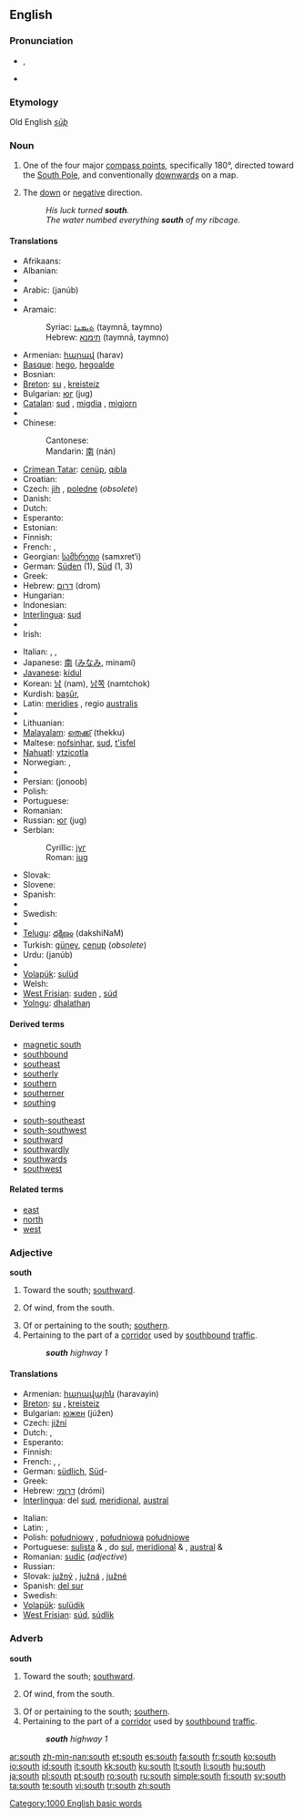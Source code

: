{{also|South}}
{{wikipedia}}
==English==

===Pronunciation===
* {{IPA|/saʊθ/}}, {{SAMPA|/saUT/}}
* {{audio|en-us-south.ogg|Audio (US)}}
*: {{rhymes|aʊθ}}

===Etymology===
Old English ''[[sūþ]]''

===Noun===
{{en-noun|-}}

# One of the four major [[compass point]]s, specifically 180°, directed toward the [[South Pole]], and conventionally [[downwards]] on a map.
# {{figurative}} The [[down]] or [[negative]] direction.
#: ''His luck turned '''south'''.''
#: ''The water numbed everything '''south''' of my ribcage.''

====Translations====
{{trans-top|compass point}}
* Afrikaans: {{t-|af|suid|xs=Afrikaans}}
* Albanian: {{t-|sq|jug|m|xs=Albanian}}
* {{trreq|Amharic}}
* Arabic: {{Arab|[[جنوب]]}} (janúb)
* {{trreq|Aragonese}}
* Aramaic:
*: Syriac: [[ܬܝܡܢܐ]] (taymnā, taymno) {{f}}
*: Hebrew: [[תימנא]] (taymnā, taymno) {{f}}
* Armenian: [[հարավ]] (harav)
* [[Basque]]: [[hego]], [[hegoalde]]
* Bosnian: {{t-|bs|jug|m}}
* [[Breton]]: [[su]] {{m}}, [[kreisteiz]] {{m}}
* Bulgarian: [[юг]] (jug) {{m}}
* [[Catalan]]: [[sud]] {{m}}, [[migdia]] {{m}}, [[migjorn]] {{m}}
* {{trreq|Chechen}}
* Chinese:
*: Cantonese: {{tø|yue|南|tr=naam4|sc=Hani|xs=Cantonese}}
*: Mandarin: [[南]] (nán)
* [[Crimean Tatar]]: [[cenüp]], [[qıbla]]
* Croatian: {{t-|hr|jug|m}}
* Czech: [[jih]] {{m}}, [[poledne]] {{n}} (''obsolete'')
* Danish: {{t+|da|syd}}
* Dutch: {{t+|nl|zuiden|n}}
* Esperanto: {{t-|eo|sudo|xs=Esperanto}}
* Estonian: {{t-|et|lõuna}}
* Finnish: {{t+|fi|etelä}}
* French: {{t+|fr|sud|m}}, {{t+|fr|midi|m}}
* Georgian: [[სამხრეთი]] (samxret‘i)
* German: [[Süden]] {{m}} (1), [[Süd]] (1, 3)
* Greek: {{t+|el|νότος|m|tr=nótos|sc=Grek}}
* Hebrew: [[דרום]] (drom) {{m}}
* Hungarian: {{t+|hu|dél}}
* Indonesian: {{t+|id|selatan|xs=Indonesian}}
* [[Interlingua]]: [[sud]]
* {{trreq|Interlingue}}
* Irish: {{t|ga|deisceart|m|xs=Irish}}
{{trans-mid}}
* Italian: {{t+|it|sud}}, {{t+|it|mezzogiorno}}, {{t+|it|meridione}}
* Japanese: [[南]] ([[みなみ]], minamí)
* [[Javanese]]: [[kidul]]
* Korean: [[남]] (nam), [[남쪽]] (namtchok)
* Kurdish: [[başûr]], {{KUchar|[[باشور]]}}
* Latin: [[meridies]] {{m}}, regio [[australis]] {{f}}
* {{trreq|Latvian}}
* Lithuanian: {{t+|lt|pietūs|m|p|xs=Lithuanian}}
* [[Malayalam]]: [[തെക്ക്]] (thekku)
* Maltese: [[nofsinhar]], [[sud]], [[t'isfel]]
* [[Nahuatl]]: [[ytzicotla]]
* Norwegian: {{t+|no|sør}}, {{t-|no|syd}}
* {{trreq|Oriya}}
* Persian: {{fa-Arab|[[جنوب]]}} (jonoob)
* Polish: {{t+|pl|południe|n}}
* Portuguese: {{t+|pt|sul|m}}
* Romanian: {{t+|ro|sud|n}}
* Russian: [[юг]] (jug) {{m}}
* Serbian:
*: Cyrillic: [[југ#Serbian|југ]] {{m}}
*: Roman: [[jug#Serbian|jug]] {{m}}
* Slovak: {{t-|sk|juh|m}}
* Slovene: {{t+|sl|jug|m}}
* Spanish: {{t+|es|sur|m}}
* {{trreq|Swahili}}
* Swedish: {{t+|sv|söder}}
* {{trreq|Tamil}}
* [[Telugu]]: [[దక్షిణం]] (dakshiNaM)
* Turkish: [[güney]], [[cenup]] (''obsolete'')
* Urdu: {{ur-Arab|[[جنوب]]}} (janúb) {{m}}
* {{trreq|Vietnamese}}
* [[Volapük]]: [[sulüd]]
* Welsh: {{t-|cy|de|xs=Welsh}}
* [[West Frisian]]: [[suden]] {{n}}, [[súd]]
* [[Yolngu]]: [[dhalathaŋ]]
{{trans-bottom}}

====Derived terms====
{{top2}}
* [[magnetic south]]
* [[southbound]]
* [[southeast]]
* [[southerly]]
* [[southern]]
* [[southerner]]
* [[southing]]
{{mid2}}
* [[south-southeast]]
* [[south-southwest]]
* [[southward]]
* [[southwardly]]
* [[southwards]]
* [[southwest]]
{{bottom2}}

====Related terms====
* [[east]]
* [[north]]
* [[west]]

===Adjective===
'''south'''

# Toward the south; [[southward]].
# {{meteorology}} Of wind, from the south.
# Of or pertaining to the south; [[southern]].
# Pertaining to the part of a [[corridor]] used by [[southbound]] [[traffic]].
#: '''''south''' highway 1''

====Translations====
{{trans-top|of or pertaining to the south}}
* Armenian: [[հարավային]] (haravayin)
* [[Breton]]: [[su]] {{m}}, [[kreisteiz]] {{m}}
* Bulgarian: [[южен]] (júžen) {{m}}
* Czech: [[jižní]]
* Dutch: {{t+|nl|zuid}}, {{t-|nl|zuidelijk}}
* Esperanto: {{t-|eo|suda|xs=Esperanto}}
* Finnish: {{t+|fi|eteläinen}}
* French: {{t+|fr|sud}}, {{t+|fr|méridional}}, {{t+|fr|austral}}
* German: [[südlich]], [[Süd]]-
* Greek: {{t+|el|νότιος|tr=nótios|sc=Grek}}
* Hebrew: [[דרומי]] (drómi)
* [[Interlingua]]: del [[sud]], [[meridional]], [[austral]]
{{trans-mid}}
* Italian: {{t+|it|meridionale}}
* Latin: {{t+|la|australis|m|f}}, {{t-|la|australe|n}}
* Polish: [[południowy]] {{m}}, [[południowa]] {{f}} [[południowe]] {{n}}
* Portuguese: [[sulista]] {{m}} & {{f}}, do [[sul]], [[meridional]] {{m}} & {{f}}, [[austral]] {{m}} & {{f}}
* Romanian: [[sudic]] (''adjective'')
* Russian: {{t+|ru|южный|tr=júžyj|sc=Cyrl}}
* Slovak: [[južný]] {{m}}, [[južná]] {{f}}, [[južné]] {{n}}
* Spanish: [[del sur]]
* Swedish: {{t+|sv|syd}}
* [[Volapük]]: [[sulüdik]]
* [[West Frisian]]: [[súd]], [[súdlik]]
{{trans-bottom}}

===Adverb===
'''south'''

# Toward the south; [[southward]].
# {{meteorology}} Of wind, from the south.
# Of or pertaining to the south; [[southern]].
# Pertaining to the part of a [[corridor]] used by [[southbound]] [[traffic]].
#: '''''south''' highway 1''

[[Category:1000 English basic words]]

[[ar:south]]
[[zh-min-nan:south]]
[[et:south]]
[[es:south]]
[[fa:south]]
[[fr:south]]
[[ko:south]]
[[io:south]]
[[id:south]]
[[it:south]]
[[kk:south]]
[[ku:south]]
[[lt:south]]
[[li:south]]
[[hu:south]]
[[ja:south]]
[[pl:south]]
[[pt:south]]
[[ro:south]]
[[ru:south]]
[[simple:south]]
[[fi:south]]
[[sv:south]]
[[ta:south]]
[[te:south]]
[[vi:south]]
[[tr:south]]
[[zh:south]]